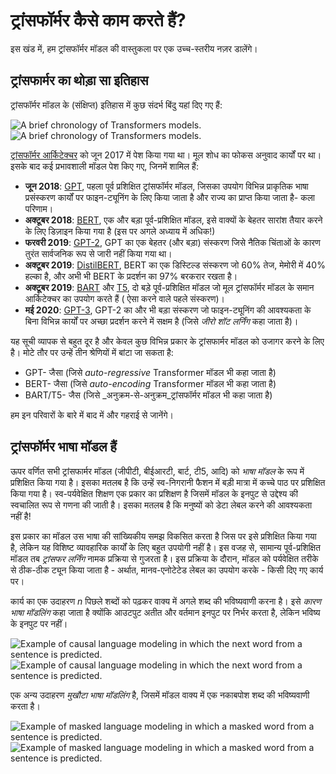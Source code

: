 # ट्रांसफॉर्मर कैसे काम करते हैं?

इस खंड में, हम ट्रांसफॉर्मर मॉडल की वास्तुकला पर एक उच्च-स्तरीय नज़र डालेंगे।

## ट्रांसफार्मर का थोड़ा सा इतिहास

ट्रांसफॉर्मर मॉडल के (संक्षिप्त) इतिहास में कुछ संदर्भ बिंदु यहां दिए गए हैं:

<div class="flex justify-center">
<img class="block dark:hidden" src="https://huggingface.co/datasets/huggingface-course/documentation-images/resolve/main/en/chapter1/transformers_chrono.svg" alt="A brief chronology of Transformers models.">
<img class="hidden dark:block" src="https://huggingface.co/datasets/huggingface-course/documentation-images/resolve/main/en/chapter1/transformers_chrono-dark.svg" alt="A brief chronology of Transformers models.">
</div>

[ट्रांसफॉर्मर आर्किटेक्चर](https://arxiv.org/abs/1706.03762) को जून 2017 में पेश किया गया था। मूल शोध का फोकस अनुवाद कार्यों पर था। इसके बाद कई प्रभावशाली मॉडल पेश किए गए, जिनमें शामिल हैं:

- **जून 2018**: [GPT](https://cdn.openai.com/research-covers/language-unsupervised/language_understanding_paper.pdf), पहला पूर्व प्रशिक्षित ट्रांसफॉर्मर मॉडल, जिसका उपयोग विभिन्न प्राकृतिक भाषा प्रसंस्करण कार्यों पर फाइन-ट्यूनिंग के लिए किया जाता है और राज्य का प्राप्त किया जाता है- कला परिणाम।
- **अक्टूबर 2018**: [BERT](https://arxiv.org/abs/1810.04805), एक और बड़ा पूर्व-प्रशिक्षित मॉडल, इसे वाक्यों के बेहतर सारांश तैयार करने के लिए डिज़ाइन किया गया है (इस पर अगले अध्याय में अधिक!)
-  **फरवरी 2019**: [GPT-2](https://cdn.openai.com/better-language-models/language_models_are_unsupervised_multitask_learners.pdf), GPT का एक बेहतर (और बड़ा) संस्करण जिसे नैतिक चिंताओं के कारण तुरंत सार्वजनिक रूप से जारी नहीं किया गया था।
-  **अक्टूबर 2019**: [DistilBERT](https://arxiv.org/abs/1910.01108), BERT का एक डिस्टिल्ड संस्करण जो 60% तेज, मेमोरी में 40% हल्का है, और अभी भी BERT के प्रदर्शन का 97% बरकरार रखता है।
-  **अक्टूबर 2019**: [BART](https://arxiv.org/abs/1910.13461) और [T5](https://arxiv.org/abs/1910.10683), दो बड़े पूर्व-प्रशिक्षित मॉडल जो मूल ट्रांसफॉर्मर मॉडल के समान आर्किटेक्चर का उपयोग करते हैं ( ऐसा करने वाले पहले संस्करण)।
-  **मई 2020**: [GPT-3](https://arxiv.org/abs/2005.14165), GPT-2 का और भी बड़ा संस्करण जो फाइन-ट्यूनिंग की आवश्यकता के बिना विभिन्न कार्यों पर अच्छा प्रदर्शन करने में सक्षम है (जिसे _जीरो शॉट लर्निंग_ कहा जाता है)।

यह सूची व्यापक से बहुत दूर है और केवल कुछ विभिन्न प्रकार के ट्रांसफार्मर मॉडल को उजागर करने के लिए है। मोटे तौर पर उन्हें तीन श्रेणियों में बांटा जा सकता है:

- GPT- जैसा (जिसे _auto-regressive_ Transformer मॉडल भी कहा जाता है)
- BERT- जैसा (जिसे _auto-encoding_ Transformer मॉडल भी कहा जाता है)
- BART/T5- जैस (जिसे _अनुक्रम-से-अनुक्रम_ट्रांसफॉर्मर मॉडल भी कहा जाता है)

हम इन परिवारों के बारे में बाद में और गहराई से जानेंगे।

## ट्रांसफॉर्मर भाषा मॉडल हैं

ऊपर वर्णित सभी ट्रांसफार्मर मॉडल (जीपीटी, बीईआरटी, बार्ट, टी5, आदि) को *भाषा मॉडल* के रूप में प्रशिक्षित किया गया है। इसका मतलब है कि उन्हें स्व-निगरानी फैशन में बड़ी मात्रा में कच्चे पाठ पर प्रशिक्षित किया गया है। स्व-पर्यवेक्षित शिक्षण एक प्रकार का प्रशिक्षण है जिसमें मॉडल के इनपुट से उद्देश्य की स्वचालित रूप से गणना की जाती है। इसका मतलब है कि मनुष्यों को डेटा लेबल करने की आवश्यकता नहीं है!

इस प्रकार का मॉडल उस भाषा की सांख्यिकीय समझ विकसित करता है जिस पर इसे प्रशिक्षित किया गया है, लेकिन यह विशिष्ट व्यावहारिक कार्यों के लिए बहुत उपयोगी नहीं है। इस वजह से, सामान्य पूर्व-प्रशिक्षित मॉडल तब *ट्रांसफर लर्निंग* नामक प्रक्रिया से गुजरता है। इस प्रक्रिया के दौरान, मॉडल को पर्यवेक्षित तरीके से ठीक-ठीक ट्यून किया जाता है - अर्थात, मानव-एनोटेटेड लेबल का उपयोग करके - किसी दिए गए कार्य पर।

कार्य का एक उदाहरण *n* पिछले शब्दों को पढ़कर वाक्य में अगले शब्द की भविष्यवाणी करना है। इसे *कारण भाषा मॉडलिंग* कहा जाता है क्योंकि आउटपुट अतीत और वर्तमान इनपुट पर निर्भर करता है, लेकिन भविष्य के इनपुट पर नहीं।

<div class="flex justify-center">
<img class="block dark:hidden" src="https://huggingface.co/datasets/huggingface-course/documentation-images/resolve/main/en/chapter1/causal_modeling.svg" alt="Example of causal language modeling in which the next word from a sentence is predicted.">
<img class="hidden dark:block" src="https://huggingface.co/datasets/huggingface-course/documentation-images/resolve/main/en/chapter1/causal_modeling-dark.svg" alt="Example of causal language modeling in which the next word from a sentence is predicted.">
</div>

एक अन्य उदाहरण *मुखौटा भाषा मॉडलिंग* है, जिसमें मॉडल वाक्य में एक नकाबपोश शब्द की भविष्यवाणी करता है।

<div class="flex justify-center">
<img class="block dark:hidden" src="https://huggingface.co/datasets/huggingface-course/documentation-images/resolve/main/en/chapter1/masked_modeling.svg" alt="Example of masked language modeling in which a masked word from a sentence is predicted.">
<img class="hidden dark:block" src="https://huggingface.co/datasets/huggingface-course/documentation-images/resolve/main/en/chapter1/masked_modeling-dark.svg" alt="Example of masked language modeling in which a masked word from a sentence is predicted.">
</div>

